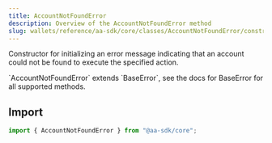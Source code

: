 ```yaml
---
title: AccountNotFoundError
description: Overview of the AccountNotFoundError method
slug: wallets/reference/aa-sdk/core/classes/AccountNotFoundError/constructor
---
```


Constructor for initializing an error message indicating that an account could not be found to execute the specified action.

<Note>
  `AccountNotFoundError` extends `BaseError`, see the docs for BaseError for all
  supported methods.
</Note>

## Import

```ts
import { AccountNotFoundError } from "@aa-sdk/core";
```
